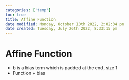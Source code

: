 ```yaml
---
categories: ['temp']
toc: true
title: Affine Function
date modified: Monday, October 10th 2022, 2:02:34 pm
date created: Tuesday, July 26th 2022, 8:33:15 pm
---
```


# Affine Function
- b is a bias term which is padded at the end, size 1
- Function + bias



